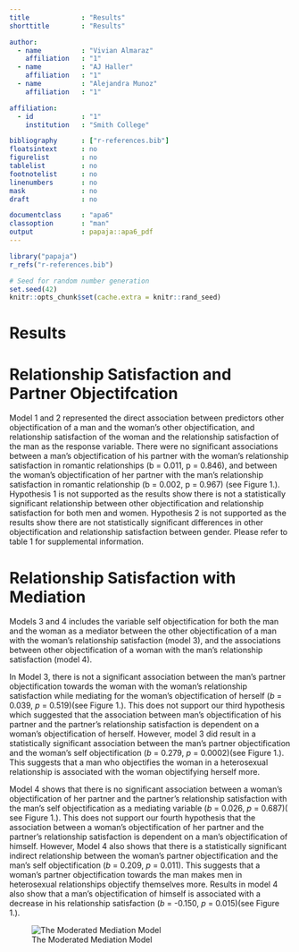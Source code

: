 ```yaml
---
title             : "Results"
shorttitle        : "Results"

author: 
  - name          : "Vivian Almaraz"
    affiliation   : "1"
  - name          : "AJ Haller"
    affiliation   : "1"
  - name          : "Alejandra Munoz"
    affiliation   : "1"

affiliation:
  - id            : "1"
    institution   : "Smith College"

bibliography      : ["r-references.bib"]
floatsintext      : no
figurelist        : no
tablelist         : no
footnotelist      : no
linenumbers       : no
mask              : no
draft             : no

documentclass     : "apa6"
classoption       : "man"
output            : papaja::apa6_pdf
---
```


```r
library("papaja")
r_refs("r-references.bib")
```

```r
# Seed for random number generation
set.seed(42)
knitr::opts_chunk$set(cache.extra = knitr::rand_seed)
```

# Results

# Relationship Satisfaction and Partner Objectifcation

Model 1 and 2  represented the direct association between predictors other objectification of a man and the woman's other objectification, and  relationship satisfaction of the woman and the relationship satisfaction of the man as the response variable. There were no significant associations between a man's objectification of his partner with the woman's relationship satisfaction in romantic relationships (b = 0.011, p = 0.846), and between the woman's objectification of her partner with the man’s relationship satisfaction in romantic relationship (b = 0.002, p = 0.967) (see Figure 1.). Hypothesis 1 is not supported as the results show there is not a statistically significant relationship between other objectification and relationship satisfaction for both men and women. Hypothesis 2 is not supported as the results show there are not statistically significant differences in other objectification and relationship satisfaction between gender. Please refer to table 1 for supplemental information.

# Relationship Satisfaction with Mediation

Models 3 and 4 includes the variable self objectification for both the man and the woman as a mediator between the other objectification of a man with the woman’s relationship satisfaction (model 3), and the associations between other objectification of a woman with the man’s relationship satisfaction (model 4).

In Model 3, there is not a significant association between the man’s partner objectification towards the woman with the woman’s relationship satisfaction while mediating for the woman’s objectification of herself (<em>b</em> = 0.039, <em>p</em> = 0.519)(see Figure 1.).  This does not support our third hypothesis which suggested that the association between man’s objectification of his partner and the partner’s relationship satisfaction is dependent on a woman’s objectification of herself.  However, model 3 did result in a statistically significant association between the man’s partner objectification and the woman’s self objectification (<em>b</em> = 0.279, <em>p</em> = 0.0002)(see Figure 1.). This suggests that a man who objectifies the woman in a heterosexual relationship is associated with the woman objectifying herself more. 

Model 4 shows that there is no significant association between a woman’s objectification of her partner and the partner’s relationship satisfaction with the man’s self objectification as a mediating variable (<em>b</em> = 0.026, <em>p</em> = 0.687)( see Figure 1.).  This does not support our fourth hypothesis that the association between a woman's objectification of her partner and the partner’s relationship satisfaction is dependent on a man’s objectification of himself. However, Model 4 also shows that there is a statistically significant indirect relationship between the woman’s partner objectification and the man’s self objectification (<em>b</em> = 0.209, <em>p</em> = 0.011). This suggests that a woman’s partner objectification towards the man makes men in heterosexual relationships objectify themselves more. Results in model 4 also show that a man’s objectification of himself is associated with a decrease in his relationship satisfaction (<em>b</em> = -0.150, <em>p</em> = 0.015)(see Figure 1.). 

![The Moderated Mediation Model](Images/hypothesis_model_results.png)


<div id="refs" custom-style="Bibliography"></div>
\endgroup
